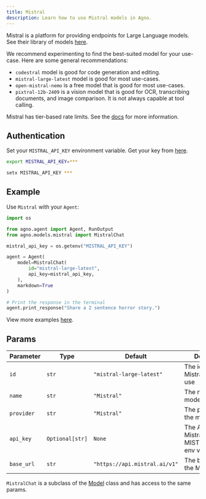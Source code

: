 ```yaml
---
title: Mistral
description: Learn how to use Mistral models in Agno.
---
```


Mistral is a platform for providing endpoints for Large Language models.
See their library of models [here](https://docs.mistral.ai/getting-started/models/models_overview/).

We recommend experimenting to find the best-suited model for your use-case. Here are some general recommendations:

- `codestral` model is good for code generation and editing.
- `mistral-large-latest` model is good for most use-cases.
- `open-mistral-nemo` is a free model that is good for most use-cases.
- `pixtral-12b-2409` is a vision model that is good for OCR, transcribing documents, and image comparison. It is not always capable at tool calling.

Mistral has tier-based rate limits. See the [docs](https://docs.mistral.ai/deployment/laplateforme/tier/) for more information.

## Authentication

Set your `MISTRAL_API_KEY` environment variable. Get your key from [here](https://console.mistral.ai/api-keys/).

<CodeGroup>

```bash Mac
export MISTRAL_API_KEY=***
```

```bash Windows
setx MISTRAL_API_KEY ***
```

</CodeGroup>

## Example

Use `Mistral` with your `Agent`:

<CodeGroup>

```python agent.py
import os

from agno.agent import Agent, RunOutput
from agno.models.mistral import MistralChat

mistral_api_key = os.getenv("MISTRAL_API_KEY")

agent = Agent(
    model=MistralChat(
        id="mistral-large-latest",
        api_key=mistral_api_key,
    ),
    markdown=True
)

# Print the response in the terminal
agent.print_response("Share a 2 sentence horror story.")

```

</CodeGroup>

<Note> View more examples [here](/examples/models/mistral/basic). </Note>

## Params

| Parameter    | Type               | Default                        | Description                                                           |
| ------------ | ------------------ | ------------------------------ | --------------------------------------------------------------------- |
| `id`         | `str`              | `"mistral-large-latest"`       | The id of the Mistral model to use                                   |
| `name`       | `str`              | `"Mistral"`                    | The name of the model                                                 |
| `provider`   | `str`              | `"Mistral"`                    | The provider of the model                                             |
| `api_key`    | `Optional[str]`    | `None`                         | The API key for Mistral (defaults to MISTRAL_API_KEY env var)        |
| `base_url`   | `str`              | `"https://api.mistral.ai/v1"` | The base URL for the Mistral API                                     |

`MistralChat` is a subclass of the [Model](/reference/models/model) class and has access to the same params.
